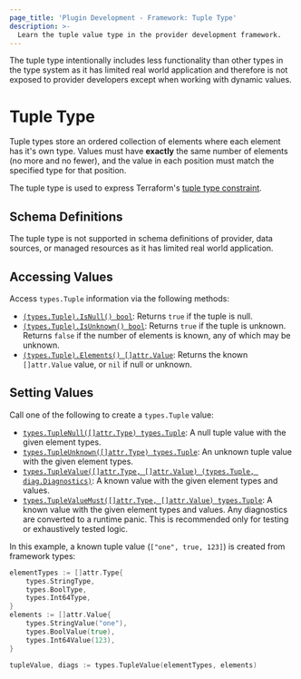 ```yaml
---
page_title: 'Plugin Development - Framework: Tuple Type'
description: >-
  Learn the tuple value type in the provider development framework.
---
```


<Note>
The tuple type intentionally includes less functionality than other types in the type system as it has limited real world application and therefore is not exposed to provider developers except when working with dynamic values.
</Note>

# Tuple Type

Tuple types store an ordered collection of elements where each element has it's own type. Values must have **exactly** the same number of elements (no more and no fewer), and the value in each position must match the specified type for that position.

The tuple type is used to express Terraform's [tuple type constraint](/terraform/language/expressions/type-constraints#tuple).

## Schema Definitions

The tuple type is not supported in schema definitions of provider, data sources, or managed resources as it has limited real world application.

## Accessing Values

Access `types.Tuple` information via the following methods:

* [`(types.Tuple).IsNull() bool`](https://pkg.go.dev/github.com/hashicorp/terraform-plugin-framework/types/basetypes#TupleValue.IsNull): Returns `true` if the tuple is null.
* [`(types.Tuple).IsUnknown() bool`](https://pkg.go.dev/github.com/hashicorp/terraform-plugin-framework/types/basetypes#TupleValue.IsUnknown): Returns `true` if the tuple is unknown. Returns `false` if the number of elements is known, any of which may be unknown.
* [`(types.Tuple).Elements() []attr.Value`](https://pkg.go.dev/github.com/hashicorp/terraform-plugin-framework/types/basetypes#TupleValue.Elements): Returns the known `[]attr.Value` value, or `nil` if null or unknown.

## Setting Values

Call one of the following to create a `types.Tuple` value:

* [`types.TupleNull([]attr.Type) types.Tuple`](https://pkg.go.dev/github.com/hashicorp/terraform-plugin-framework/types#TupleNull): A null tuple value with the given element types.
* [`types.TupleUnknown([]attr.Type) types.Tuple`](https://pkg.go.dev/github.com/hashicorp/terraform-plugin-framework/types#TupleUnknown): An unknown tuple value with the given element types.
* [`types.TupleValue([]attr.Type, []attr.Value) (types.Tuple, diag.Diagnostics)`](https://pkg.go.dev/github.com/hashicorp/terraform-plugin-framework/types#TupleValue): A known value with the given element types and values.
* [`types.TupleValueMust([]attr.Type, []attr.Value) types.Tuple`](https://pkg.go.dev/github.com/hashicorp/terraform-plugin-framework/types#TupleValueMust): A known value with the given element types and values. Any diagnostics are converted to a runtime panic. This is recommended only for testing or exhaustively tested logic.

In this example, a known tuple value (`["one", true, 123]`) is created from framework types:

```go
elementTypes := []attr.Type{
	types.StringType,
	types.BoolType,
	types.Int64Type,
}
elements := []attr.Value{
	types.StringValue("one"),
	types.BoolValue(true),
	types.Int64Value(123),
}

tupleValue, diags := types.TupleValue(elementTypes, elements)
```
